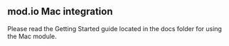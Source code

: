 ## mod.io Mac integration

Please read the Getting Started guide located in the docs folder for using the Mac module.